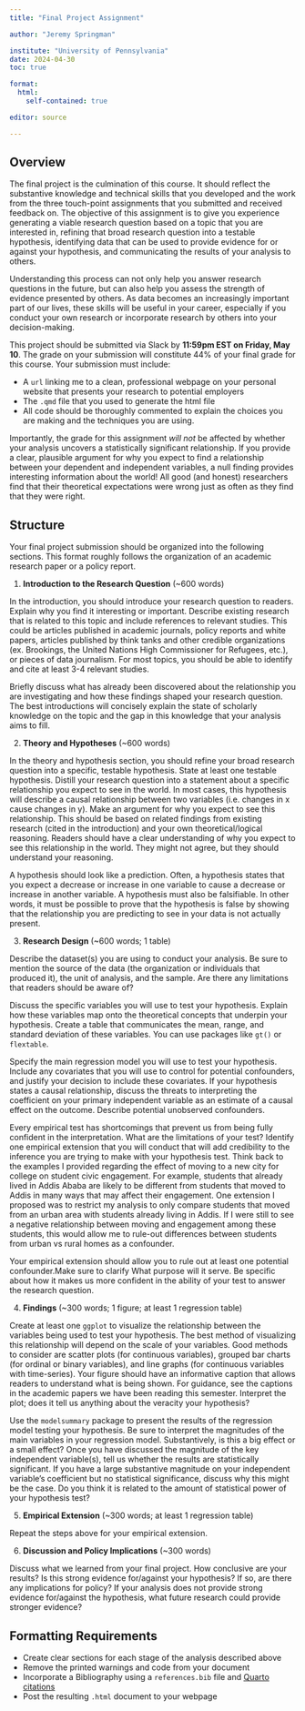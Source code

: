 ```yaml
---
title: "Final Project Assignment"

author: "Jeremy Springman"

institute: "University of Pennsylvania"
date: 2024-04-30
toc: true

format: 
  html:
    self-contained: true

editor: source

---
```


## Overview 

The final project is the culmination of this course. It should reflect the substantive knowledge and technical skills that you developed and the work from the three touch-point assignments that you submitted and received feedback on. The objective of this assignment is to give you experience generating a viable research question based on a topic that you are interested in, refining that broad research question into a testable hypothesis, identifying data that can be used to provide evidence for or against your hypothesis, and communicating the results of your analysis to others.

Understanding this process can not only help you answer research questions in the future, but can also help you assess the strength of evidence presented by others. As data becomes an increasingly important part of our lives, these skills will be useful in your career, especially if you conduct your own research or incorporate research by others into your decision-making.

This project should be submitted via Slack by **11:59pm EST on Friday, May 10**. The grade on your submission will constitute 44% of your final grade for this course. Your submission must include:

- A `url` linking me to a clean, professional webpage on your personal website that presents your research to potential employers
- The `.qmd` file that you used to generate the html file
- All code should be thoroughly commented to explain the choices you are making and the techniques you are using.

::: {.callout-note}
Importantly, the grade for this assignment *will not* be affected by whether your analysis uncovers a statistically significant relationship. If you provide a clear, plausible argument for why you expect to find a relationship between your dependent and independent variables, a null finding provides interesting information about the world! All good (and honest) researchers find that their theoretical expectations were wrong just as often as they find that they were right.
:::

## Structure

Your final project submission should be organized into the following sections. This format roughly follows the organization of an academic research paper or a policy report. 

1. **Introduction to the Research Question** (~600 words)

In the introduction, you should introduce your research question to readers. Explain why you find it interesting or important. Describe existing research that is related to this topic and include references to relevant studies. This could be articles published in academic journals, policy reports and white papers, articles published by think tanks and other credible organizations (ex. Brookings, the United Nations High Commissioner for Refugees, etc.), or pieces of data journalism. For most topics, you should be able to identify and cite at least 3-4 relevant studies. 

Briefly discuss what has already been discovered about the relationship you are investigating and how these findings shaped your research question. The best introductions will concisely explain the state of scholarly knowledge on the topic and the gap in this knowledge that your analysis aims to fill. 


2. **Theory and Hypotheses** (~600 words)

In the theory and hypothesis section, you should refine your broad research question into a specific, testable hypothesis. State at least one testable hypothesis. Distill your research question into a statement about a specific relationship you expect to see in the world. In most cases, this hypothesis will describe a causal relationship between two variables (i.e. changes in x cause changes in y). Make an argument for why you expect to see this relationship. This should be based on related findings from existing research (cited in the introduction) and your own theoretical/logical reasoning. Readers should have a clear understanding of why you expect to see this relationship in the world. They might not agree, but they should understand your reasoning.

::: {.callout-note}
A hypothesis should look like a prediction. Often, a hypothesis states that you expect a decrease or increase in one variable to cause a decrease or increase in another variable. A hypothesis must also be falsifiable. In other words, it must be possible to prove that the hypothesis is false by showing that the relationship you are predicting to see in your data is not actually present. 
:::

3. **Research Design**  (~600 words; 1 table)

Describe the dataset(s) you are using to conduct your analysis. Be sure to mention the source of the data (the organization or individuals that produced it), the unit of analysis, and the sample. Are there any limitations that readers should be aware of? 

Discuss the specific variables you will use to test your hypothesis. Explain how these variables map onto the theoretical concepts that underpin your hypothesis. Create a table that communicates the mean, range, and standard deviation of these variables. You can use packages like `gt()` or `flextable`.

Specify the main regression model you will use to test your hypothesis. Include any covariates that you will use to control for potential confounders, and justify your decision to include these covariates. If your hypothesis states a causal relationship, discuss the threats to interpreting the coefficient on your primary independent variable as an estimate of a causal effect on the outcome. Describe potential unobserved confounders.

Every empirical test has shortcomings that prevent us from being fully confident in the interpretation. What are the limitations of your test? Identify one empirical extension that you will conduct that will add credibility to the inference you are trying to make with your hypothesis test. Think back to the examples I provided regarding the effect of moving to a new city for college on student civic engagement. For example, students that already lived in Addis Ababa are likely to be different from students that moved to Addis in many ways that may affect their engagement. One extension I proposed was to restrict my analysis to only compare students that moved from an urban area with students already living in Addis. If I were still to see a negative relationship between moving and engagement among these students, this would allow me to rule-out differences between students from urban vs rural homes as a confounder. 

Your empirical extension should allow you to rule out at least one potential confounder.Make sure to clarify What purpose will it serve. Be specific about how it makes us more confident in the ability of your test to answer the research question.


4. **Findings** (~300 words; 1 figure; at least 1 regression table)

Create at least one `ggplot` to visualize the relationship between the variables being used to test your hypothesis. The best method of visualizing this relationship will depend on the scale of your variables. Good methods to consider are scatter plots (for continuous variables), grouped bar charts (for ordinal or binary variables), and line graphs (for continuous variables with time-series). Your figure should have an informative caption that allows readers to understand what is being shown. For guidance, see the captions in the academic papers we have been reading this semester. Interpret the plot; does it tell us anything about the veracity your hypothesis? 

Use the `modelsummary` package to present the results of the regression model testing your hypothesis. Be sure to interpret the magnitudes of the main variables in your regression model. Substantively, is this a big effect or a small effect? Once you have discussed the magnitude of the key independent variable(s), tell us whether the results are statistically significant. If you have a large substantive magnitude on your independent variable's coefficient but no statistical significance, discuss why this might be the case. Do you think it is related to the amount of statistical power of your hypothesis test?

5. **Empirical Extension** (~300 words; at least 1 regression table)

Repeat the steps above for your empirical extension. 

6. **Discussion and Policy Implications** (~300 words)

Discuss what we learned from your final project. How conclusive are your results? Is this strong evidence for/against your hypothesis? If so, are there any implications for policy? If your analysis does not provide strong evidence for/against the hypothesis, what future research could provide stronger evidence? 


## Formatting Requirements

- Create clear sections for each stage of the analysis described above
- Remove the printed warnings and code from your document
- Incorporate a Bibliography using a `references.bib` file and [Quarto citations](https://quarto.org/docs/authoring/footnotes-and-citations.html)
- Post the resulting `.html` document to your webpage
